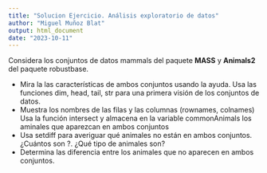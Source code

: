 ```yaml
---
title: "Solucion Ejercicio. Análisis exploratorio de datos"
author: "Miguel Muñoz Blat"
output: html_document
date: "2023-10-11"
---
```


Considera los conjuntos de datos mammals del paquete **MASS** y **Animals2** del paquete robustbase.

+ Mira la las características de ambos conjuntos usando la ayuda.
Usa las funciones dim, head, tail, str para una primera visión de los conjuntos de datos.
+ Muestra los nombres de las filas y las columnas (rownames, colnames)
Usa la función intersect y almacena en la variable commonAnimals los aminales que aparezcan en ambos conjuntos
+ Usa setdiff para averiguar qué animales no están en ambos conjuntos. ¿Cuántos son ?. ¿Qué tipo de animales son?
+ Determina las diferencia entre los animales que no aparecen en ambos conjuntos.